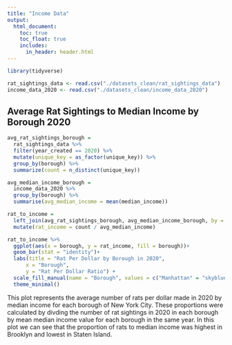 ```yaml
---
title: "Income Data"
output: 
  html_document:
    toc: true
    toc_float: true
    includes:
      in_header: header.html
---
```


```r
library(tidyverse)

rat_sightings_data <- read.csv("./datasets_clean/rat_sightings_data")
income_data_2020 <- read.csv("./datasets_clean/income_data_2020")
```

## Average Rat Sightings to Median Income by Borough 2020

```r

avg_rat_sightings_borough = 
  rat_sightings_data %>% 
  filter(year_created == 2020) %>% 
  mutate(unique_key = as_factor(unique_key)) %>% 
  group_by(borough) %>% 
  summarize(count = n_distinct(unique_key))

avg_median_income_borough = 
  income_data_2020 %>% 
  group_by(borough) %>% 
  summarise(avg_median_income = mean(median_income))

rat_to_income = 
  left_join(avg_rat_sightings_borough, avg_median_income_borough, by = "borough") %>% 
  mutate(rat_income = count / avg_median_income)

rat_to_income %>% 
  ggplot(aes(x = borough, y = rat_income, fill = borough))+
  geom_bar(stat = "identity")+
  labs(title = "Rat Per Dollar by Borough in 2020",
      x = "Borough",
      y = "Rat Per Dollar Ratio") +
  scale_fill_manual(name = "Borough", values = c("Manhattan" = "skyblue", "Bronx" = "orange", "Brooklyn" = "pink", "Queens" = "purple", "Staten Island" = "red")) +
  theme_minimal()
```

This plot represents the average number of rats per dollar made in 2020 by median income for each borough of New York City. These proportions were calculated by divding the number of rat sightings in 2020 in each borough by mean median income value for each borough in the same year. In this plot we can see that the proportion of rats to median income was highest in Brooklyn and lowest in Staten Island. 